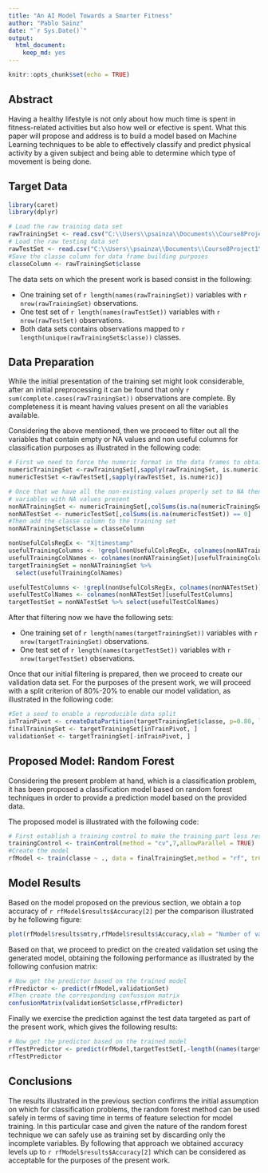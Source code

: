 ```yaml
---
title: "An AI Model Towards a Smarter Fitness"
author: "Pablo Sainz"
date: "`r Sys.Date()`"
output:
  html_document:
    keep_md: yes
---
```


```r
knitr::opts_chunk$set(echo = TRUE)
```

## Abstract

Having a healthy lifestyle is not only about how much time is spent in fitness-related activities but also how well or efective is spent. What this paper will propose and address is to build a model based on Machine Learning techniques to be able to effectively classify and predict physical activity by a given subject and being able to determine which type of movement is being done.

## Target Data

```r
library(caret)
library(dplyr)

# Load the raw training data set
rawTrainingSet <- read.csv("C:\\Users\\psainza\\Documents\\Course8Project1\\pml-training.csv")
# Load the raw testing data set
rawTestSet <- read.csv("C:\\Users\\psainza\\Documents\\Course8Project1\\pml-testing.csv")
#Save the classe column for data frame building purposes
classeColumn <- rawTrainingSet$classe
```

The data sets on which the present work is based consist in the following:

- One training set of `r length(names(rawTrainingSet))` variables with `r nrow(rawTrainingSet)` observations.
- One test set of `r length(names(rawTestSet))` variables with `r nrow(rawTestSet)` observations.
- Both data sets contains observations mapped to `r length(unique(rawTrainingSet$classe))` classes.

## Data Preparation

While the initial presentation of the training set might look considerable, after an initial preprocessing it can be found that only `r sum(complete.cases(rawTrainingSet))` observations are complete. By completeness it is meant having values present on all the variables available.

Considering the above mentioned, then we proceed to filter out all the variables that contain empty or NA values and non useful columns for classification purposes as illustrated in the following code:

```r
# First we need to force the numeric format in the data frames to obtain the NA
numericTrainingSet <-rawTrainingSet[,sapply(rawTrainingSet, is.numeric)]
numericTestSet <-rawTestSet[,sapply(rawTestSet, is.numeric)]

# Once that we have all the non-existing values properly set to NA then we proceed to remove the 
# variables with NA values present
nonNATrainingSet <- numericTrainingSet[,colSums(is.na(numericTrainingSet)) == 0]
nonNATestSet <- numericTestSet[,colSums(is.na(numericTestSet)) == 0]
#Then add the classe column to the training set
nonNATrainingSet$classe = classeColumn

nonUsefulColsRegEx <- "X|timestamp"
usefulTrainingColumns <- !grepl(nonUsefulColsRegEx, colnames(nonNATrainingSet))
usefulTrainingColNames <- colnames(nonNATrainingSet)[usefulTrainingColumns]
targetTrainingSet = nonNATrainingSet %>% 
  select(usefulTrainingColNames)

usefulTestColumns <- !grepl(nonUsefulColsRegEx, colnames(nonNATestSet))
usefulTestColNames <- colnames(nonNATestSet)[usefulTestColumns]
targetTestSet = nonNATestSet %>% select(usefulTestColNames)
```

After that filtering now we have the following sets:

- One training set of `r length(names(targetTrainingSet))` variables with `r nrow(targetTrainingSet)` observations.
- One test set of `r length(names(targetTestSet))` variables with `r nrow(targetTestSet)` observations.

Once that our initial filtering is prepared, then we proceed to create our validation data set. For the purposes of the present work, we will proceed with a split criterion of 80%-20% to enable our model validation, as illustrated in the following code:
```r
#Set a seed to enable a reproducible data split
inTrainPivot <- createDataPartition(targetTrainingSet$classe, p=0.80, list=F)
finalTrainingSet <- targetTrainingSet[inTrainPivot, ]
validationSet <- targetTrainingSet[-inTrainPivot, ]

```

## Proposed Model: Random Forest

Considering the present problem at hand, which is a classification problem, it has been proposed a classification model based on random forest techniques in order to provide a prediction model based on the provided data.

The proposed model is illustrated with the following code:
```r

# First establish a training control to make the training part less resource consuming
trainingControl <- trainControl(method = "cv",7,allowParallel = TRUE)
#Create the model
rfModel <- train(classe ~ ., data = finalTrainingSet,method = "rf", trControl=trainingControl,ntree=200)
```
## Model Results

Based on the model proposed on the previous section, we obtain a top accuracy of `r rfModel$results$Accuracy[2]` per the comparison illustrated by he following figure:
```r
plot(rfModel$results$mtry,rfModel$results$Accuracy,xlab = "Number of variables per split",ylab = "Model accuracy",main = "Model training performance")
```

Based on that, we proceed to predict on the created validation set using the generated model, obtaining the following performance as illustrated by the following confusion matrix:

```r

# Now get the predictor based on the trained model
rfPredictor <- predict(rfModel,validationSet)
#Then create the corresponding confussion matrix
confusionMatrix(validationSet$classe,rfPredictor)
```

Finally we exercise the prediction against the test data targeted as part of the present work, which gives the following results:

```r

# Now get the predictor based on the trained model
rfTestPredictor <- predict(rfModel,targetTestSet[,-length((names(targetTestSet)))])
rfTestPredictor
```

## Conclusions

The results illustrated in the previous section confirms the initial assumption on which for classification problems, the random forest method can be used safely in terms of saving time in terms of feature selection for model training. In this particular case and given the nature of the random forest technique we can safely use as training set by discarding only the incomplete variables. By following that approach we obtained accuracy levels up to `r rfModel$results$Accuracy[2]` which can be considered as acceptable for the purposes of the present work.

